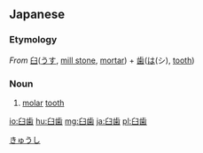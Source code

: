 ==Japanese==
{{ja-kanjitab|臼|歯}}

===Etymology===
''From'' [[臼]]([[うす]], [[mill stone]], [[mortar]]) + [[歯]]([[は]](シ), [[tooth]])

===Noun===
{{ja-noun|きゅうし}}

# [[molar]] [[tooth]]
[[Category:ja:Teeth|きゅうし]]

[[io:臼歯]]
[[hu:臼歯]]
[[mg:臼歯]]
[[ja:臼歯]]
[[pl:臼歯]]